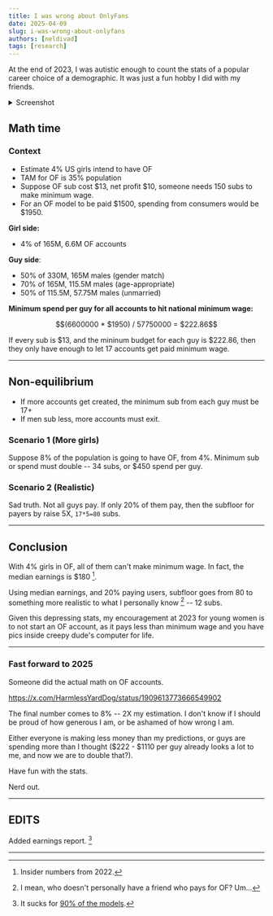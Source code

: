 ```yaml
---
title: I was wrong about OnlyFans
date: 2025-04-09
slug: i-was-wrong-about-onlyfans
authors: [neldivad]
tags: [research]
---
```


At the end of 2023, I was autistic enough to count the stats of a popular career choice of a demographic. It was just a fun hobby I did with my friends. 

<!--truncate-->
<details>
<summary>Screenshot</summary>
![](of-stats.png)
</details>

## Math time

### Context
- Estimate 4% US girls intend to have OF 
- TAM for OF is 35% population 
- Suppose OF sub cost $13, net profit $10, someone needs 150 subs to make minimum wage. 
- For an OF model to be paid $1500, spending from consumers would be $1950. 

**Girl side:**
- 4% of 165M, 6.6M OF accounts 

**Guy side**:
- 50% of 330M, 165M males (gender match)
- 70% of 165M, 115.5M males (age-appropriate)
- 50% of 115.5M, 57.75M males (unmarried)

**Minimum spend per guy for all accounts to hit national minimum wage:**
```math
(6600000 * $1950) / 57750000 = $222.86
```
If every sub is $13, and the mininum budget for each guy is $222.86, then they only have enough to let 17 accounts get paid minimum wage. 

---

## Non-equilibrium
- If more accounts get created, the minimum sub from each guy must be 17+ 
- If men sub less, more accounts must exit. 

### Scenario 1 (More girls)
Suppose 8% of the population is going to have OF, from 4%. Minimum sub or spend must double -- 34 subs, or $450 spend per guy. 

### Scenario 2 (Realistic)
Sad truth. Not all guys pay. If only 20% of them pay, then the subfloor for payers by raise 5X, `17*5=80` subs. 

---

## Conclusion
With 4% girls in OF, all of them can't make minimum wage. In fact, the median earnings is $180 [^1]. 

[^1]: Insider numbers from 2022. 

Using median earnings, and 20% paying users, subfloor goes from 80 to something more realistic to what I personally know [^2] -- 12 subs. 

[^2]: I mean, who doesn't personally have a friend who pays for OF? Um...

Given this depressing stats, my encouragement at 2023 for young women is to not start an OF account, as it pays less than minimum wage and you have pics inside creepy dude's computer for life. 

---
### Fast forward to 2025
Someone did the actual math on OF accounts. 

https://x.com/HarmlessYardDog/status/1909613773666549902

The final number comes to 8% -- 2X my estimation. I don't know if I should be proud of how generous I am, or be ashamed of how wrong I am.

Either everyone is making less money than my predictions, or guys are spending more than I thought ($222 - $1110 per guy already looks a lot to me, and now we are to double that?). 

Have fun with the stats. 

Nerd out. 

---
## EDITS

Added earnings report. [^3]

[^3]: It sucks for [90% of the models](https://x.com/Austen/status/1926074131738485095?t=kr_P4t51P1Sz_5W_TupVQw&s=19). 

---
